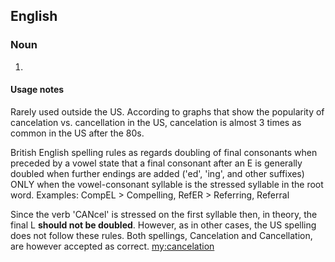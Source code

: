 ==English==

===Noun===
{{en-noun}}
# {{alternative spelling of|cancellation}}

====Usage notes====
Rarely used outside the US. According to graphs that show the popularity of cancelation vs. cancellation in the US, cancelation is almost 3 times as common in the US after the 80s.

British English spelling rules as regards doubling of final consonants when preceded by a vowel state that a final consonant after an E is generally doubled when further endings are added ('ed', 'ing', and other suffixes) ONLY when the vowel-consonant syllable is the stressed syllable in the root word. 
Examples: CompEL > Compelling, RefER > Referring, Referral

Since the verb 'CANcel' is stressed on the first syllable then, in theory, the final L '''should not be doubled'''. However, as in other cases, the US spelling does not follow these rules. Both spellings, Cancelation and Cancellation, are however accepted as correct.
[[my:cancelation]]